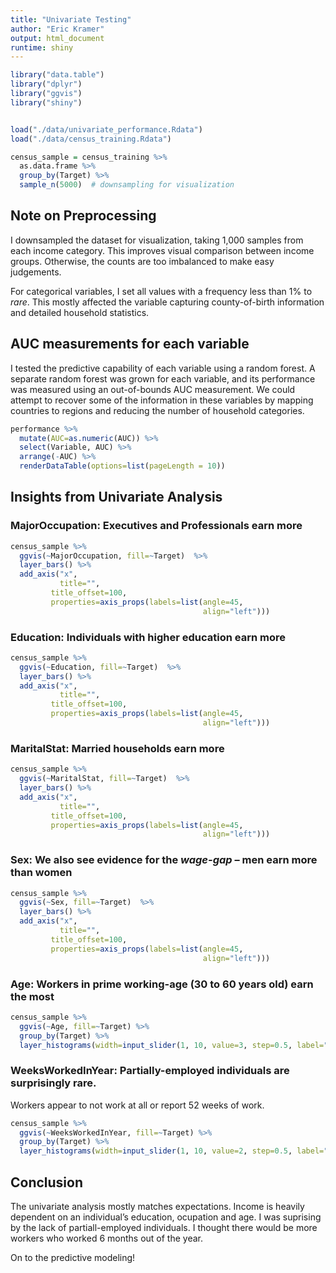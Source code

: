 ```yaml
---
title: "Univariate Testing"
author: "Eric Kramer"
output: html_document
runtime: shiny
---
```


```r
library("data.table")
library("dplyr")
library("ggvis")
library("shiny")


load("./data/univariate_performance.Rdata")
load("./data/census_training.Rdata")

census_sample = census_training %>%
  as.data.frame %>%
  group_by(Target) %>%
  sample_n(5000)  # downsampling for visualization

```

## Note on Preprocessing


I  downsampled the dataset for visualization, taking 1,000 samples from each income category. This improves visual comparison between income groups. Otherwise, the counts are too imbalanced to make easy judgements.

For categorical variables, I set all values with a frequency less than 1% to *rare*. This mostly affected the variable capturing county-of-birth information and detailed household statistics. 

## AUC measurements for each variable

I tested the predictive capability of each variable using a random forest. A separate random forest was grown for each variable, and its performance was measured using an out-of-bounds AUC measurement. We could attempt to recover some of the information in these variables by mapping countries to regions and reducing the number of household categories.

```r
performance %>%
  mutate(AUC=as.numeric(AUC)) %>%
  select(Variable, AUC) %>%
  arrange(-AUC) %>%
  renderDataTable(options=list(pageLength = 10))
```

## Insights from Univariate Analysis

### MajorOccupation: Executives and Professionals earn more
```r
census_sample %>%
  ggvis(~MajorOccupation, fill=~Target)  %>%
  layer_bars() %>%
  add_axis("x",
           title="",
         title_offset=100,
         properties=axis_props(labels=list(angle=45,
                                           align="left")))
```

### Education: Individuals with higher education earn more
```r
census_sample %>%
  ggvis(~Education, fill=~Target)  %>%
  layer_bars() %>%
  add_axis("x",
           title="",
         title_offset=100,
         properties=axis_props(labels=list(angle=45,
                                           align="left")))
```

### MaritalStat: Married households earn more
```r
census_sample %>%
  ggvis(~MaritalStat, fill=~Target)  %>%
  layer_bars() %>%
  add_axis("x",
           title="",
         title_offset=100,
         properties=axis_props(labels=list(angle=45,
                                           align="left")))
```


### Sex: We also see evidence for the *wage-gap* -- men earn more than women
```r
census_sample %>%
  ggvis(~Sex, fill=~Target)  %>%
  layer_bars() %>%
  add_axis("x",
           title="",
         title_offset=100,
         properties=axis_props(labels=list(angle=45,
                                           align="left")))   
```

### Age: Workers in prime working-age (30 to 60 years old) earn the most 
```r
census_sample %>% 
  ggvis(~Age, fill=~Target) %>%
  group_by(Target) %>%
  layer_histograms(width=input_slider(1, 10, value=3, step=0.5, label="Bin Width"))
```

### WeeksWorkedInYear: Partially-employed individuals are surprisingly rare.

Workers appear to not work at all or report 52 weeks of work.

```r
census_sample %>% 
  ggvis(~WeeksWorkedInYear, fill=~Target) %>%
  group_by(Target) %>%
  layer_histograms(width=input_slider(1, 10, value=2, step=0.5, label="Bin Width"))
```

## Conclusion

The univariate analysis mostly matches expectations. Income is heavily dependent on an individual's education, ocupation and age. I was suprising by the lack of partiall-employed individuals. I thought there would be more workers who worked 6 months out of the year.

On to the predictive modeling!